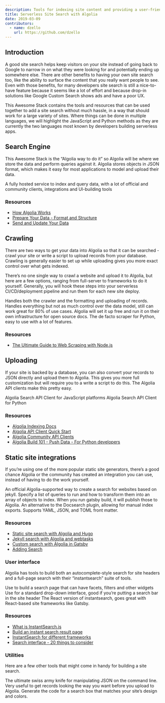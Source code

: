 ```yaml
---
description: Tools for indexing site content and providing a user-friendly search interface, no servers required.
title: Serverless Site Search with Algolia
date: 2019-03-09
contributors:
  - name: dzello
    url: https://github.com/dzello
---
```


## Introduction

A good site search helps keep visitors on your site instead of going back to Google to narrow in on what they were looking for and potentially ending up somewhere else. There are other benefits to having your own site search too, like the ability to surface the content that you really want people to see. Even with those benefits, for many developers site search is still a nice-to-have feature because it seems like a lot of effort and because drop-in solutions like Google Custom Search shows ads and have a poor UX.

This Awesome Stack contains the tools and resources that can be used together to add a site search without much hassle, in a way that should work for a large variety of sites. Where things can be done in multiple languages, we will highlight the JavaScript and Python methods as they are currently the two languages most known by developers building serverless apps.

## Search Engine

This Awesome Stack is the “Algolia way to do it” so Algolia will be where we store the data and perform queries against it. Algolia stores objects in JSON format, which makes it easy for most applications to model and upload their data.

<Tools>
  <GitHub name="algolia/awesome-algolia" {...props}>
    A fully hosted service to index and query data, with a lot of official and community clients, integrations and UI-building tools
  </GitHub>
</Tools>

### Resources

- [How Algolia Works](https://www.algolia.com/doc/guides/getting-started/how-algolia-works/)
- [Prepare Your Data - Format and Structure](https://www.algolia.com/doc/guides/sending-and-managing-data/prepare-your-data/)
- [Send and Update Your Data](https://www.algolia.com/doc/guides/sending-and-managing-data/send-and-update-your-data/)

## Crawling

There are two ways to get your data into Algolia so that it can be searched - crawl your site or write a script to upload records from your database. Crawling is generally easier to set up while uploading gives you more exact control over what gets indexed.

There’s no one single way to crawl a website and upload it to Algolia, but here are a few options, ranging from full-server to frameworks to do it yourself. Generally, you will hook these steps into your serverless CI/CD/deployment pipeline and run them for each new site deploy.

<Tools>
  <GitHub name="DeuxHuitHuit/algolia-webcrawler" {...props}>
    Handles both the crawler and the formatting and uploading of records.
  </GitHub>
  <GitHub name="algolia/docsearch" {...props}>
    Handles everything but not as much control over the data model, still can work great for 80% of use cases. Algolia will set it up free and run it on their own infrastructure for open source docs.
  </GitHub>
  <GitHub name="scrapy/scrapy" {...props}>
    The de facto scraper for Python, easy to use with a lot of features.
  </GitHub>
</Tools>

### Resources

- [The Ultimate Guide to Web Scraping with Node.js](https://medium.freecodecamp.org/the-ultimate-guide-to-web-scraping-with-node-js-daa2027dcd3)


## Uploading

If your site is backed by a database, you can also convert your records to JSON directly and upload them to Algolia. This gives you more full customization but will require you to a write a script to do this. The Algolia API clients make this pretty easy.

<Tools>
  <GitHub name="algolia/algoliasearch-client-javascript" {...props}>
    Algolia Search API Client for JavaScript platforms
  </GitHub>
  <GitHub name="algolia/algoliasearch-client-python" {...props}>
    Algolia Search API Client for Python
  </GitHub>
</Tools>

### Resources

- [Algolia Indexing Docs](https://www.algolia.com/doc/api-client/methods/indexing/)
- [Algolia API Client Quick Start](https://www.algolia.com/doc/guides/getting-started/quick-start/tutorials/quick-start-with-the-api-client/javascript/)
- [Algolia Community API Clients](https://community.algolia.com/#apiclients)
- [Algolia Build 101 - Push Data - For Python developers](https://www.youtube.com/watch?v=mIo4EHKXFM8)

## Static site integrations

If you’re using one of the more popular static site generators, there’s a good chance Algolia or the community has created an integration you can use, instead of having to do the work yourself.

<Tools>
  <GitHub name="algolia/jekyll-algolia" {...props}>
    An official Algolia-supported way to create a search for websites based on jekyll.
  </GitHub>
  <GitHub name="algolia/gatsby-plugin-algolia" {...props}>
    Specify a list of queries to run and how to transform them into an array of objects to index. When you run gatsby build, it will publish those to Algolia.
  </GitHub>
  <GitHub name="10Dimensional/hugo-algolia" {...props}>
    An alternative to the Docsearch plugin, allowing for manual index exports. Supports YAML, JSON, and TOML front matter.
  </GitHub>
</Tools>

### Resources

- [Static site search with Algolia and Hugo](https://forestry.io/blog/search-with-algolia-in-hugo/)
- [Jekyll search with Algolia and webtasks](https://forestry.io/blog/search-with-algolia-in-jekyll/)
- [Custom search with Algolia in Gatsby](https://janosh.io/blog/gatsby-algolia-search)
- [Adding Search](https://www.gatsbyjs.org/docs/adding-search/)

### User interface

Algolia has tools to build both an autocomplete-style search for site headers and a full-page search with their “instantsearch” suite of tools.

<Tools>
  <GitHub name="algolia/instantsearch.js" {...props}>
    Use to build a search page that can have facets, filters and other widgets
  </GitHub>
  <GitHub name="algolia/autocomplete.js" {...props}>
    Use for a standard drop-down interface, good if you’re putting a search bar in the site header
  </GitHub>
  <GitHub name="algolia/react-instantsearch" {...props}>
    The React version of instantsearch, goes great with React-based site frameworks like Gatsby.
  </GitHub>
</Tools>

### Resources

- [What is InstantSearch.js](https://www.algolia.com/doc/guides/building-search-ui/what-is-instantsearch/js/)
- [Build an instant search result page](https://www.youtube.com/watch?v=lN0-mnwyfrE)
- [InstantSearch for different frameworks](https://community.algolia.com/#instantsearch)
- [Search interface - 20 things to consider](https://uxplanet.org/search-interface-20-things-to-consider-4b1466e98881)

### Utilities

Here are a few other tools that might come in handy for building a site search.

<Tools>
  <GitHub name="stedolan/jq" {...props}>
    The ultimate swiss army knife for manipulating JSON on the command line. Very useful to get records looking the way you want before you upload to Algolia.
  </GitHub>
  <GitHub name="Shipow/searchbox" {...props}>
    Generate the code for a search box that matches your site’s design and colors.
  </GitHub>
</Tools>